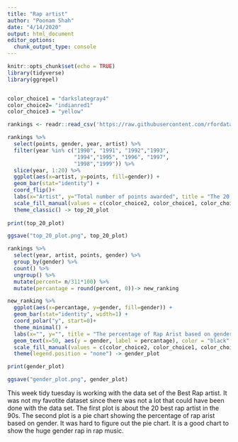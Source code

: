 ```yaml
---
title: "Rap artist"
author: "Poonam Shah"
date: "4/14/2020"
output: html_document
editor_options: 
  chunk_output_type: console
---
```


```r
knitr::opts_chunk$set(echo = TRUE)
library(tidyverse)
library(ggrepel)


color_choice1 = "darkslategray4"
color_choice2= "indianred1"
color_choice3 = "yellow"
```



```r

rankings <- readr::read_csv('https://raw.githubusercontent.com/rfordatascience/tidytuesday/master/data/2020/2020-04-14/rankings.csv')

```



```r
rankings %>%
  select(points, gender, year, artist) %>%
  filter(year %in% c("1990", "1991", "1992","1993",
                     "1994","1995", "1996", "1997", 
                     "1998","1999")) %>%
  slice(year, 1:20) %>%
  ggplot(aes(x=artist, y=points, fill=gender)) +
  geom_bar(stat="identity") +
  coord_flip()+
  labs(x="Artist", y="Total number of points awarded", title = "The 20 best 90's rap artist")+
  scale_fill_manual(values = c(color_choice2, color_choice1, color_choice3))+
  theme_classic() -> top_20_plot
  
print(top_20_plot)

ggsave("top_20_plot.png", top_20_plot)
```

```r
rankings %>%
  select(year, artist, points, gender) %>%
  group_by(gender) %>%
  count() %>%
  ungroup() %>%
  mutate(percent= n/311*100) %>%
  mutate(percantage = round(percent, 0))-> new_ranking

new_ranking %>%
  ggplot(aes(x=percantage, y=gender, fill=gender)) +
  geom_bar(stat="identity", width=1) +
  coord_polar("y", start=0)+
  theme_minimal() +
  labs(x="", y="", title = "The percentage of Rap Arist based on gender")+
  geom_text(x=50, aes(y = gender, label = percantage), color = "black", size=6) + 
  scale_fill_manual(values = c(color_choice2, color_choice1, color_choice3))+
  theme(legend.position = "none") -> gender_plot

print(gender_plot)

ggsave("gender_plot.png", gender_plot)
```



This week tidy tuesday is working with the data set of the Best Rap artist. It was not my favotite dataset since there was not a lot that could have been done with the data set. The first plot is about the 20 best rap artist in the 90s. The second plot is a pie chart showing the percentage of rap arist based on gender. It was hard to figure out the pie chart. It is a good chart to show the huge gender rap in rap music. 
